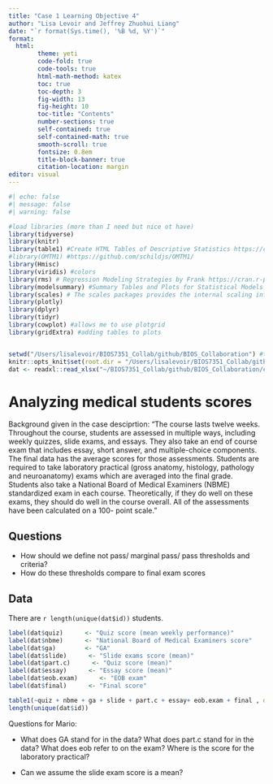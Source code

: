 ```yaml
---
title: "Case 1 Learning Objective 4"
author: "Lisa Levoir and Jeffrey Zhuohui Liang"
date: "`r format(Sys.time(), '%B %d, %Y')`"
format: 
  html:
        theme: yeti
        code-fold: true
        code-tools: true
        html-math-method: katex
        toc: true
        toc-depth: 3
        fig-width: 13
        fig-height: 10
        toc-title: "Contents"
        number-sections: true
        self-contained: true
        self-contained-math: true
        smooth-scroll: true
        fontsize: 0.8em
        title-block-banner: true
        citation-location: margin
editor: visual
---
```


```r
#| echo: false
#| message: false
#| warning: false

#load libraries (more than I need but nice ot have)
library(tidyverse)
library(knitr)
library(table1) #Create HTML Tables of Descriptive Statistics https://cran.r-project.org/web/packages/table1/vignettes/table1-examples.html
#library(OMTM1) #https://github.com/schildjs/OMTM1/
library(Hmisc)
library(viridis) #colors
library(rms) # Regression Modeling Strategies by Frank https://cran.r-project.org/web/packages/rms/index.html
library(modelsummary) #Summary Tables and Plots for Statistical Models and Data: Beautiful, Customizable, and Publication-Ready https://cran.r-project.org/web/packages/modelsummary/index.html
library(scales) # The scales packages provides the internal scaling infrastructure used by ggplot2, and gives you tools to override the default breaks, labels, transformations and palettes. https://scales.r-lib.org
library(plotly)
library(dplyr)
library(tidyr)
library(cowplot) #allows me to use plotgrid
library(gridExtra) #adding tables to plots


setwd("/Users/lisalevoir/BIOS7351_Collab/github/BIOS_Collaboration") #this line used to work until I moved this qmd file to my github folder (I need to run this in the console when I switch projects)
knitr::opts_knit$set(root.dir = "/Users/lisalevoir/BIOS7351_Collab/github/BIOS_Collaboration/case1") #this is a global option for knitting
dat <- readxl::read_xlsx("~/BIOS7351_Collab/github/BIOS_Collaboration/case1/Case1.xlsx")
```

# Analyzing medical students scores

Background given in the case desciprtion: "The course lasts twelve weeks. Throughout the course, students are assessed in multiple ways, including weekly quizzes, slide exams, and essays. They also take an end of course exam that includes essay, short answer, and multiple-choice components. The final data has the average scores for those assessments. Students are required to take laboratory practical (gross anatomy, histology, pathology and neuroanatomy) exams which are averaged into the final grade. Students also take a National Board of Medical Examiners (NBME) standardized exam in each course. Theoretically, if they do well on these exams, they should do well in the course overall. All of the assessments have been calculated on a 100- point scale."

## Questions

-   How should we define not pass/ marginal pass/ pass thresholds and criteria?
-   How do these thresholds compare to final exam scores

## Data

There are `r length(unique(dat$id))` students.

```r

label(dat$quiz)      <- "Quiz score (mean weekly performance)"
label(dat$nbme)      <- "National Board of Medical Examiners score"
label(dat$ga)        <- "GA"
label(dat$slide)      <- "Slide exams score (mean)"
label(dat$part.c)      <- "Quiz score (mean)"
label(dat$essay)      <- "Essay score (mean)"
label(dat$eob.exam)      <- "EOB exam"
label(dat$final)      <- "Final score"

table1(~quiz + nbme + ga + slide + part.c + essay+ eob.exam + final , data=dat, topclass="Rtable1-zebra",)
length(unique(dat$id))
```

Questions for Mario:

-   What does GA stand for in the data? What does part.c stand for in the data? What does eob refer to on the exam? Where is the score for the laboratory practical?

-   Can we assume the slide exam score is a mean?
